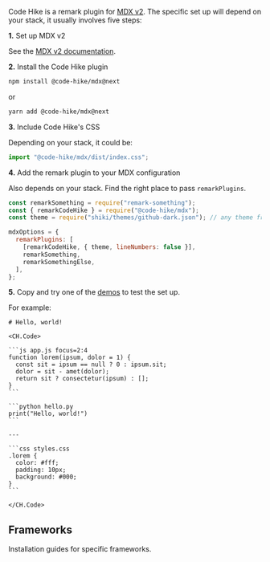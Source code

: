 Code Hike is a remark plugin for [MDX v2](https://mdxjs.com/). The specific set up will depend on your stack, it usually involves five steps:

<Collapsable>

**1.** Set up MDX v2

See the [MDX v2 documentation](https://mdxjs.com/docs/getting-started/).

</Collapsable>
<Collapsable>

**2.** Install the Code Hike plugin

```bash
npm install @code-hike/mdx@next
```

or

```bash
yarn add @code-hike/mdx@next
```

</Collapsable>
<Collapsable>

**3.** Include Code Hike's CSS

Depending on your stack, it could be:

```js your.js
import "@code-hike/mdx/dist/index.css";
```

</Collapsable>
<Collapsable>

**4.** Add the remark plugin to your MDX configuration

Also depends on your stack. Find the right place to pass `remarkPlugins`.

```js your.config.js focus=2,3,6,7,10
const remarkSomething = require("remark-something");
const { remarkCodeHike } = require("@code-hike/mdx");
const theme = require("shiki/themes/github-dark.json"); // any theme from shiki

mdxOptions = {
  remarkPlugins: [
    [remarkCodeHike, { theme, lineNumbers: false }],
    remarkSomething,
    remarkSomethingElse,
  ],
};
```

</Collapsable>
<Collapsable>

**5.** Copy and try one of the [demos](https://codehike.org/#demos) to test the set up.

For example:

````mdx your.mdx
# Hello, world!

<CH.Code>

```js app.js focus=2:4
function lorem(ipsum, dolor = 1) {
  const sit = ipsum == null ? 0 : ipsum.sit;
  dolor = sit - amet(dolor);
  return sit ? consectetur(ipsum) : [];
}
```

```python hello.py
print("Hello, world!")
```

---

```css styles.css
.lorem {
  color: #fff;
  padding: 10px;
  background: #000;
}
```

</CH.Code>
````

</Collapsable>

## Frameworks

Installation guides for specific frameworks.

